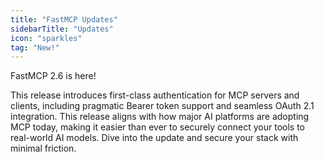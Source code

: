 ```yaml
---
title: "FastMCP Updates"
sidebarTitle: "Updates"
icon: "sparkles"
tag: "New!"
---
```

<Update label="FastMCP 2.6" description="June 6, 2025">



<Card 
title="Blast Auth with FastMCP 2.6" href="https://www.jlowin.dev/blog/fastmcp-2-6" 
img="https://www.jlowin.dev/_image?href=%2F_astro%2Fhero.Bsu8afiw.png&w=1000&h=500&f=webp" 
cta="Read more" 
arrow="false" 
horizontal="true">
FastMCP 2.6 is here!

This release introduces first-class authentication for MCP servers and clients, including pragmatic Bearer token support and seamless OAuth 2.1 integration. This release aligns with how major AI platforms are adopting MCP today, making it easier than ever to securely connect your tools to real-world AI models. Dive into the update and secure your stack with minimal friction.
</Card>
</Update>
